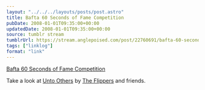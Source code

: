 ```yaml
---
layout: "../../../layouts/posts/post.astro"
title: Bafta 60 Seconds of Fame Competition
pubDate: 2008-01-01T09:35:00+00:00
updatedDate: 2008-01-01T09:35:00+00:00
source: tumblr stream
tumblrUrl: https://stream.anglepoised.com/post/22760691/bafta-60-seconds-of-fame-competition
tags: ["linklog"]
format: "link"
---
```


[Bafta 60 Seconds of Fame Competition][1]

Take a look at [Unto Others](http://www.60secondsoffame.co.uk/bafta/sixtysec/_entry/0000000016f808e60117183d9e4c02a5/jsps/entry) by [The Flippers](http://deathtotheflippers.blogspot.com/) and friends.

[1]: http://www.60secondsoffame.co.uk/
